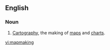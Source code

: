 ==English==

===Noun===
{{en-noun|-}}

# [[cartography|Cartography]], the making of [[map]]s and [[chart]]s.

[[vi:mapmaking]]